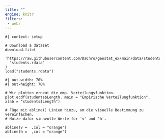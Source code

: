 ```yaml
---
title: ""
engine: knitr
filters:
 - webr
---
```


```webr-r

#| context: setup

# Download a dataset
download.file(
  'https://raw.githubusercontent.com/DaChro/geostat_ex/main/data/students.rdata',
  'students.rdata'
)
load("students.rdata")

```

```webr-r
#| out-width: 70%
#| out-height: 70%

# Wir plotten erneut die emp. Verteilungsfunktion.
plot.ecdf(students$Length, main = "Empirische Verteilungfunktion", xlab = "students$Length")

# Füge mit abline() Linien hinzu, um die visuelle Bestimmung zu vereinfachen.
# Nutze dafür sinnvolle Werte für 'v' und 'h'.

abline(v =  ,col = "orange")
abline(h =  ,col = "orange")
```

